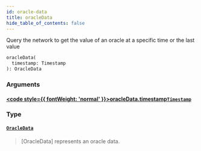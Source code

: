 ```yaml
---
id: oracle-data
title: oracleData
hide_table_of_contents: false
---
```








Query the network to get the value of an oracle at a specific time or the last value


```graphql
oracleData(
  timestamp: Timestamp
): OracleData
```


### Arguments

#### [<code style={{ fontWeight: 'normal' }}>oracleData.<b>timestamp</b></code>](#)<Bullet />[`Timestamp`](/build/api/schema/scalars/timestamp) <Badge class="secondary" text="scalar"/>
> 
> 

### Type

#### [`OracleData`](/build/api/schema/objects/oracle-data) <Badge class="secondary" text="object"/>
> [OracleData] represents an oracle data.

> 





